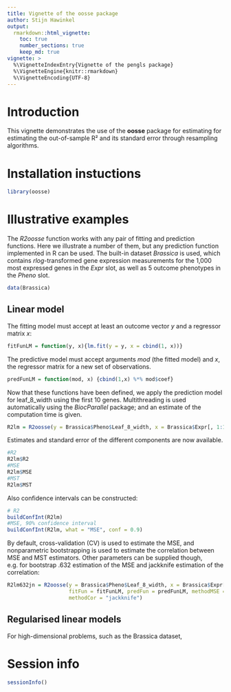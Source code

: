 ```yaml
---
title: Vignette of the oosse package
author: Stijn Hawinkel
output: 
  rmarkdown::html_vignette:
    toc: true
    number_sections: true
    keep_md: true
vignette: >
  %\VignetteIndexEntry{Vignette of the pengls package}
  %\VignetteEngine{knitr::rmarkdown}
  %\VignetteEncoding{UTF-8}
---
```


# Introduction

This vignette demonstrates the use of the __oosse__ package for estimating for estimating the out-of-sample R² and its standard error through resampling algorithms.

\setcounter{tocdepth}{5}
\tableofcontents

# Installation instuctions

```r
library(oosse)
```


# Illustrative examples

The _R2oosse_ function works with any pair of fitting and prediction functions. Here we illustrate a number of them, but any prediction function implemented in R can be used. The built-in dataset _Brassica_ is used, which contains _rlog_-transformed gene expression measurements for the 1,000 most expressed genes in the _Expr_ slot, as well as 5 outcome phenotypes in the _Pheno_ slot.

```r
data(Brassica)
```

## Linear model

The fitting model must accept at least an outcome vector _y_ and a regressor matrix _x_:

```r
fitFunLM = function(y, x){lm.fit(y = y, x = cbind(1, x))}
```

The predictive model must accept arguments _mod_ (the fitted model) and _x_, the regressor matrix for a new set of observations.

```r
predFunLM = function(mod, x) {cbind(1,x) %*% mod$coef}
```

Now that these functions have been defined, we apply the prediction model for leaf_8_width using the first 10 genes. Multithreading is used automatically using the _BiocParallel_ package; and an estimate of the computation time is given.

```r
R2lm = R2oosse(y = Brassica$Pheno$Leaf_8_width, x = Brassica$Expr[, 1:10], fitFun = fitFunLM, predFun = predFunLM)
```

Estimates and standard error of the different components are now available.

```r
#R2
R2lm$R2
#MSE
R2lm$MSE
#MST
R2lm$MST
```

Also confidence intervals can be constructed:

```r
# R2
buildConfInt(R2lm)
#MSE, 90% confidence interval
buildConfInt(R2lm, what = "MSE", conf = 0.9)
```

By default, cross-validation (CV) is used to estimate the MSE, and nonparametric bootstrapping is used to estimate the correlation between MSE and MST estimators. Other parameters can be supplied though, e.g. for bootstrap .632 estimation of the MSE and jackknife estimation of the correlation:

```r
R2lm632jn = R2oosse(y = Brassica$Pheno$Leaf_8_width, x = Brassica$Expr[, 1:10], 
                    fitFun = fitFunLM, predFun = predFunLM, methodMSE = "bootstrap",
                    methodCor = "jackknife")
```

## Regularised linear models

For high-dimensional problems, such as the Brassica dataset, 

# Session info

```r
sessionInfo()
```

\clearpage

\printbibliography


